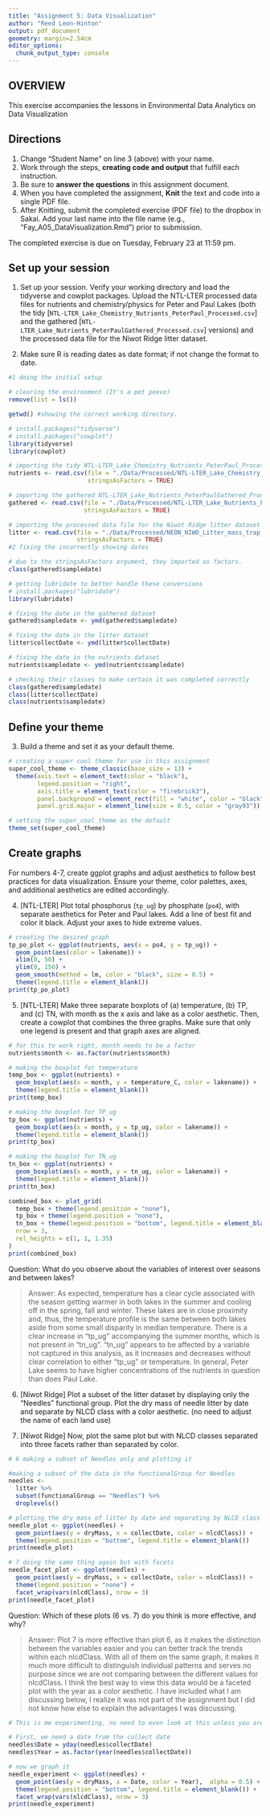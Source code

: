 ```yaml
---
title: "Assignment 5: Data Visualization"
author: "Reed Leon-Hinton"
output: pdf_document
geometry: margin=2.54cm
editor_options: 
  chunk_output_type: console
---
```


## OVERVIEW

This exercise accompanies the lessons in Environmental Data Analytics on Data Visualization 

## Directions
1. Change "Student Name" on line 3 (above) with your name.
2. Work through the steps, **creating code and output** that fulfill each instruction.
3. Be sure to **answer the questions** in this assignment document.
4. When you have completed the assignment, **Knit** the text and code into a single PDF file.
5. After Knitting, submit the completed exercise (PDF file) to the dropbox in Sakai. Add your last name into the file name (e.g., "Fay_A05_DataVisualization.Rmd") prior to submission.

The completed exercise is due on Tuesday, February 23 at 11:59 pm.



## Set up your session 
1. Set up your session. Verify your working directory and load the tidyverse 
and cowplot packages. Upload the NTL-LTER processed data files for nutrients 
and chemistry/physics for Peter and Paul Lakes (both the tidy 
[`NTL-LTER_Lake_Chemistry_Nutrients_PeterPaul_Processed.csv`] and the gathered
[`NTL-LTER_Lake_Nutrients_PeterPaulGathered_Processed.csv`] versions) and 
the processed data file for the Niwot Ridge litter dataset. 

2. Make sure R is reading dates as date format; if not change the format to date.

```r
#1 doing the initial setup

# clearing the environment (It's a pet peeve)
remove(list = ls())

getwd() #showing the correct working directory.

# install.packages("tidyverse")
# install.packages("cowplot")
library(tidyverse)
library(cowplot)

# importing the tidy NTL-LTER_Lake_Chemistry_Nutrients_PeterPaul_Processed.csv dataset
nutrients <- read.csv(file = "./Data/Processed/NTL-LTER_Lake_Chemistry_Nutrients_PeterPaul_Processed.csv",
                      stringsAsFactors = TRUE)

# importing the gathered NTL-LTER_Lake_Nutrients_PeterPaulGathered_Processed.csv dataset
gathered <- read.csv(file = "./Data/Processed/NTL-LTER_Lake_Nutrients_PeterPaulGathered_Processed.csv",
                     stringsAsFactors = TRUE)

# importing the processed data file for the Niwot Ridge litter dataset
litter <- read.csv(file = "./Data/Processed/NEON_NIWO_Litter_mass_trap_Processed.csv",
                   stringsAsFactors = TRUE)
#2 fixing the incorrectly showing dates

# due to the stringsAsFactors argument, they imported as factors. 
class(gathered$sampledate)

# getting lubridate to better handle these conversions
# install.packages("lubridate")
library(lubridate)

# fixing the date in the gathered dataset
gathered$sampledate <- ymd(gathered$sampledate)

# fixing the date in the litter dataset
litter$collectDate <- ymd(litter$collectDate)

# fixing the date in the nutrients dataset
nutrients$sampledate <- ymd(nutrients$sampledate)

# checking their classes to make certain it was completed correctly
class(gathered$sampledate)
class(litter$collectDate)
class(nutrients$sampledate)

```
## Define your theme
3. Build a theme and set it as your default theme.

```r
# creating a super cool theme for use in this assignment
super_cool_theme <- theme_classic(base_size = 13) +
  theme(axis.text = element_text(color = "black"), 
        legend.position = "right",
        axis.title = element_text(color = "firebrick3"),
        panel.background = element_rect(fill = "white", color = "black"),
        panel.grid.major = element_line(size = 0.5, color = "gray93"))

# setting the super_cool_theme as the default
theme_set(super_cool_theme)

```

## Create graphs
For numbers 4-7, create ggplot graphs and adjust aesthetics to follow best practices for data visualization. Ensure your theme, color palettes, axes, and additional aesthetics are edited accordingly.

4. [NTL-LTER] Plot total phosphorus (`tp_ug`) by phosphate (`po4`), with separate aesthetics for Peter and Paul lakes. Add a line of best fit and color it black. Adjust your axes to hide extreme values.

```r

# creating the desired graph
tp_po_plot <- ggplot(nutrients, aes(x = po4, y = tp_ug)) + 
  geom_point(aes(color = lakename)) + 
  xlim(0, 50) +
  ylim(0, 150) + 
  geom_smooth(method = lm, color = "black", size = 0.5) + 
  theme(legend.title = element_blank())
print(tp_po_plot)


```


5. [NTL-LTER] Make three separate boxplots of (a) temperature, (b) TP, and (c) TN, with month as the x axis and lake as a color aesthetic. Then, create a cowplot that combines the three graphs. Make sure that only one legend is present and that graph axes are aligned.

```r
# for this to work right, month needs to be a factor
nutrients$month <- as.factor(nutrients$month)

# making the boxplot for temperature
temp_box <- ggplot(nutrients) + 
  geom_boxplot(aes(x = month, y = temperature_C, color = lakename)) + 
  theme(legend.title = element_blank())
print(temp_box)

# making the boxplot for TP_ug
tp_box <- ggplot(nutrients) +
  geom_boxplot(aes(x = month, y = tp_ug, color = lakename)) + 
  theme(legend.title = element_blank())
print(tp_box)

# making the boxplot for TN_ug
tn_box <- ggplot(nutrients) + 
  geom_boxplot(aes(x = month, y = tn_ug, color = lakename)) + 
  theme(legend.title = element_blank())
print(tn_box)

combined_box <- plot_grid(
  temp_box + theme(legend.position = "none"),
  tp_box + theme(legend.position = "none"),
  tn_box + theme(legend.position = "bottom", legend.title = element_blank()),
  nrow = 3,
  rel_heights = c(1, 1, 1.35)
)
print(combined_box)

```

Question: What do you observe about the variables of interest over seasons and between lakes? 

> Answer: As expected, temperature has a clear cycle associated with the season getting warmer in both lakes in the summer and cooling off in the spring, fall and winter. These lakes are in close proximity and, thus, the temperature profile is the same between both lakes aside from some small disparity in median temperature. There is a clear increase in "tp_ug" accompanying the summer months, which is not present in "tn_ug". "tn_ug" appears to be affected by a variable not captured in this analysis, as it increases and decreases without clear correlation to either "tp_ug" or temperature. In general, Peter Lake seems to have higher concentrations of the nutrients in question than does Paul Lake. 

6. [Niwot Ridge] Plot a subset of the litter dataset by displaying only the "Needles" functional group. Plot the dry mass of needle litter by date and separate by NLCD class with a color aesthetic. (no need to adjust the name of each land use)

7. [Niwot Ridge] Now, plot the same plot but with NLCD classes separated into three facets rather than separated by color. 

```r
# 6 making a subset of Needles only and plotting it

#making a subset of the data in the functionalGroup for Needles
needles <- 
  litter %>%
  subset(functionalGroup == "Needles") %>%
  droplevels()

# plotting the dry mass of litter by date and separating by NLCD class
needle_plot <- ggplot(needles) + 
  geom_point(aes(y = dryMass, x = collectDate, color = nlcdClass)) +
  theme(legend.position = "bottom", legend.title = element_blank())
print(needle_plot)

# 7 doing the same thing again but with facets
needle_facet_plot <- ggplot(needles) + 
  geom_point(aes(y = dryMass, x = collectDate, color = nlcdClass)) +
  theme(legend.position = "none") + 
  facet_wrap(vars(nlcdClass), nrow = 3)
print(needle_facet_plot)

```
Question: Which of these plots (6 vs. 7) do you think is more effective, and why? 

> Answer: Plot 7 is more effective than plot 6, as it makes the distinction between the variables easier and you can better track the trends within each nlcdClass. With all of them on the same graph, it makes it much more difficult to distinguish individual patterns and serves no purpose since we are not comparing between the different values for nlcdClass. I think the best way to view this data would be a faceted plot with the year as a color aesthetic. I have included what I am discussing below, I realize it was not part of the assignment but I did not know how else to explain the advantages I was discussing. 

```r
# This is me experimenting, no need to even look at this unless you are interested

# First, we need a date from the collect date
needles$Date = yday(needles$collectDate)
needles$Year = as.factor(year(needles$collectDate))

# now we graph it
needle_experiment <- ggplot(needles) + 
  geom_point(aes(y = dryMass, x = Date, color = Year),  alpha = 0.5) +
  theme(legend.position = "bottom", legend.title = element_blank()) + 
  facet_wrap(vars(nlcdClass), nrow = 3)
print(needle_experiment)

```

